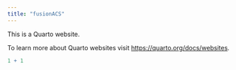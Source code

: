 ```yaml
---
title: "fusionACS"
---
```


This is a Quarto website.

To learn more about Quarto websites visit <https://quarto.org/docs/websites>.

```r
1 + 1
```
